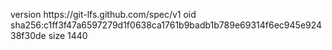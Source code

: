 version https://git-lfs.github.com/spec/v1
oid sha256:c1ff3f47a6597279d1f0638ca1761b9badb1b789e69314f6ec945e92438f30de
size 1440

